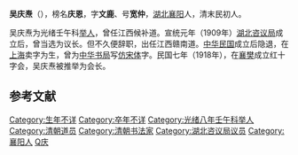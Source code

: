 '''吴庆焘'''（{{bd|1857年|{{r|wu}}|？}}），榜名'''庆恩'''，字'''文鹿'''、号'''宽仲'''，[[湖北|湖北]][[襄阳|襄阳]]人，清末民初人。

吴庆焘为光绪壬午科[[举人|举人]]，曾任江西候补道。{{r|wu}}宣统元年（1909年）[[湖北咨议局|湖北咨议局]]成立后，曾当选为议长。但不久便辞职，出任江西赣南道。[[中华民国|中华民国]]成立后隐退，在[[上海|上海]]卖字为生，曾为[[中华书局|中华书局]]写[[仿宋体|仿宋体]]字。民国七年（1918年），在[[襄樊|襄樊]]成立红十字会，吴庆焘被推举为会长。{{r|hubei}}

== 参考文献 ==
{{reflist|refs=
<ref name=wu>{{cite book|title=《湖北咨议局文献资料汇编》|editor=吴剑杰|publisher=武汉大学出版社|year=1991|pages=354}}</ref>
<ref name=hubei>{{cite book|title=《湖北省志人物志稿 第3卷（传）》|editor=湖北省地方志编纂委员会|year=1989|publisher=光明日报出版社}}</ref>
}}

{{清朝人物小作品}}

{{DEFAULTSORT:Wu吴}}
[[Category:生年不详|Category:生年不详]]
[[Category:卒年不详|Category:卒年不详]]
[[Category:光绪八年壬午科举人|Category:光绪八年壬午科举人]]
[[Category:清朝道员|Category:清朝道员]]
[[Category:清朝书法家|Category:清朝书法家]]
[[Category:湖北咨议局议员|Category:湖北咨议局议员]]
[[Category:襄阳人|Category:襄阳人]]
[[Category:吴姓|Q庆]]